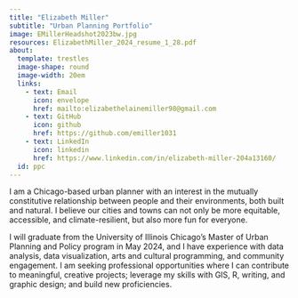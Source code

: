 ```yaml
---
title: "Elizabeth Miller"
subtitle: "Urban Planning Portfolio"
image: EMillerHeadshot2023bw.jpg
resources: ElizabethMiller_2024_resume_1_28.pdf
about:
  template: trestles
  image-shape: round
  image-width: 20em
  links:
    - text: Email
      icon: envelope
      href: mailto:elizabethelainemiller98@gmail.com
    - text: GitHub
      icon: github
      href: https://github.com/emiller1031
    - text: LinkedIn
      icon: linkedin
      href: https://www.linkedin.com/in/elizabeth-miller-204a13160/
  id: ppc
---
```


I am a Chicago-based urban planner with an interest in the mutually constitutive relationship between people and their environments, both built and natural. I believe our cities and towns can not only be more equitable, accessible, and climate-resilient, but also more fun for everyone.

I will graduate from the University of Illinois Chicago's Master of Urban Planning and Policy program in May 2024, and I have experience with data analysis, data visualization, arts and cultural programming, and community engagement. I am seeking professional opportunities where I can contribute to meaningful, creative projects; leverage my skills with GIS, R, writing, and graphic design; and build new proficiencies.
